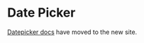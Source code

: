 
<Meta title="Components/Selections/DatePicker" />

# Date Picker

[Datepicker docs](https://atlantis.getjobber.com/components/DatePicker) have moved to the new site.
